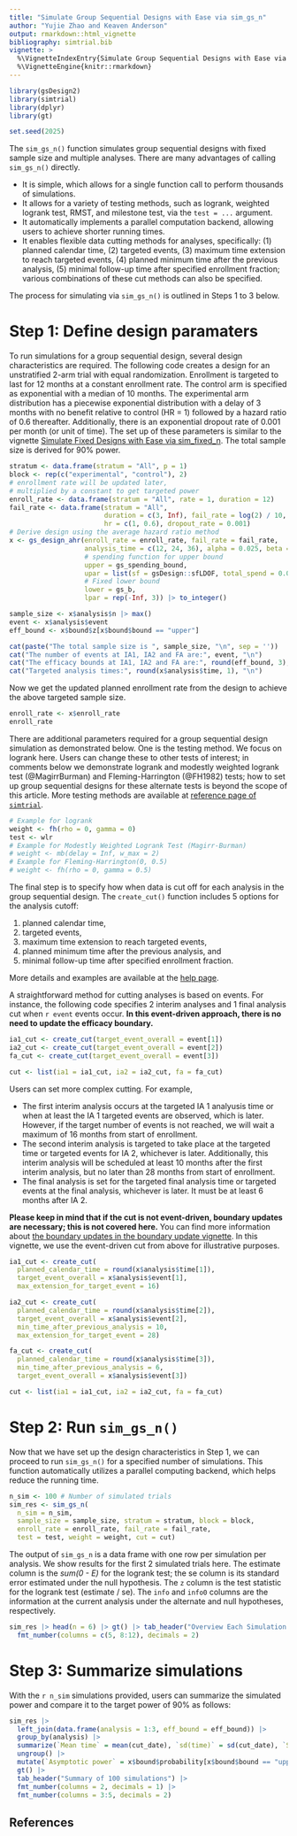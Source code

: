 ```yaml
---
title: "Simulate Group Sequential Designs with Ease via sim_gs_n"
author: "Yujie Zhao and Keaven Anderson"
output: rmarkdown::html_vignette
bibliography: simtrial.bib
vignette: >
  %\VignetteIndexEntry{Simulate Group Sequential Designs with Ease via sim_gs_n}
  %\VignetteEngine{knitr::rmarkdown}
---
```


```r
library(gsDesign2)
library(simtrial)
library(dplyr)
library(gt)

set.seed(2025)
```

The `sim_gs_n()` function simulates group sequential designs with fixed sample size and multiple analyses. There are many advantages of calling `sim_gs_n()` directly.

- It is simple, which allows for a single function call to perform thousands of simulations.
- It allows for a variety of testing methods, such as logrank, weighted logrank test, RMST, and milestone test, via the `test = ...` argument.
- It automatically implements a parallel computation backend, allowing users to achieve shorter running times.
- It enables flexible data cutting methods for analyses, specifically: (1) planned calendar time, (2) targeted events, (3) maximum time extension to reach targeted events, (4) planned minimum time after the previous analysis, (5) minimal follow-up time after specified enrollment fraction; various combinations of these cut methods can also be specified.

The process for simulating via `sim_gs_n()` is outlined in Steps 1 to 3 below.

# Step 1: Define design paramaters

To run simulations for a group sequential design, several design characteristics are required. 
The following code creates a design for an unstratified 2-arm trial with equal randomization. 
Enrollment is targeted to last for 12 months at a constant enrollment rate. 
The control arm is specified as exponential with a median of 10 months.
The experimental arm distribution has a piecewise exponential distribution with a delay of 3 months with no benefit relative to control (HR = 1) followed by a hazard ratio of 0.6 thereafter. 
Additionally, there is an exponential dropout rate of 0.001 per month (or unit of time). 
The set up of these parameters is similar to the vignette [Simulate Fixed Designs with Ease via sim_fixed_n](https://merck.github.io/simtrial/articles/sim_fixed_design_simple.html).
The total sample size is derived for 90\% power. 

```r
stratum <- data.frame(stratum = "All", p = 1)
block <- rep(c("experimental", "control"), 2)
# enrollment rate will be updated later, 
# multiplied by a constant to get targeted power
enroll_rate <- data.frame(stratum = "All", rate = 1, duration = 12)
fail_rate <- data.frame(stratum = "All",
                        duration = c(3, Inf), fail_rate = log(2) / 10, 
                        hr = c(1, 0.6), dropout_rate = 0.001)
# Derive design using the average hazard ratio method
x <- gs_design_ahr(enroll_rate = enroll_rate, fail_rate = fail_rate,
                   analysis_time = c(12, 24, 36), alpha = 0.025, beta = 0.1,
                   # spending function for upper bound
                   upper = gs_spending_bound, 
                   upar = list(sf = gsDesign::sfLDOF, total_spend = 0.025),
                   # Fixed lower bound
                   lower = gs_b,
                   lpar = rep(-Inf, 3)) |> to_integer()

sample_size <- x$analysis$n |> max()
event <- x$analysis$event
eff_bound <- x$bound$z[x$bound$bound == "upper"]
```

```r
cat(paste("The total sample size is ", sample_size, "\n", sep = ''))
cat("The number of events at IA1, IA2 and FA are:", event, "\n")
cat("The efficacy bounds at IA1, IA2 and FA are:", round(eff_bound, 3), "\n")
cat("Targeted analysis times:", round(x$analysis$time, 1), "\n")
```

Now we get the updated planned enrollment rate from the design to achieve the above targeted sample size.

```r
enroll_rate <- x$enroll_rate
enroll_rate
```


There are additional parameters required for a group sequential design simulation as demonstrated below. 
One is the testing method. We focus on logrank here. 
Users can change these to other tests of interest; in comments below we demonstrate logrank and modestly weighted logrank test (@MagirrBurman) and Fleming-Harrington (@FH1982) tests; how to set up group sequential designs for these alternate tests is beyond the scope of this article.
More testing methods are available at [reference page of `simtrial`](https://merck.github.io/simtrial/reference/index.html#compute-p-values-test-statistics).

```r
# Example for logrank
weight <- fh(rho = 0, gamma = 0)
test <- wlr
# Example for Modestly Weighted Logrank Test (Magirr-Burman)
# weight <- mb(delay = Inf, w_max = 2)
# Example for Fleming-Harrington(0, 0.5)
# weight <- fh(rho = 0, gamma = 0.5)
```

The final step is to specify how when data is cut off for each analysis in the group sequential design. 
The `create_cut()` function includes 5 options for the analysis cutoff: 

(1) planned calendar time, 
(2) targeted events, 
(3) maximum time extension to reach targeted events, 
(4) planned minimum time after the previous analysis, and
(5) minimal follow-up time after specified enrollment fraction. 

More details and examples are available at the [help page](https://merck.github.io/simtrial/reference/get_analysis_date.html).

A straightforward method for cutting analyses is based on events. For instance, the following code specifies 2 interim analyses and 1 final analysis cut when `r event` events occur. **In this event-driven approach, there is no need to update the efficacy boundary.**

```r
ia1_cut <- create_cut(target_event_overall = event[1])
ia2_cut <- create_cut(target_event_overall = event[2])
fa_cut <- create_cut(target_event_overall = event[3])

cut <- list(ia1 = ia1_cut, ia2 = ia2_cut, fa = fa_cut)
```

Users can set more complex cutting. For example, 

- The first interim analysis occurs at the targeted IA 1 analyusis time or when at least the IA 1 targeted events are observed, which is later. 
However, if the target number of events is not reached, we will wait a maximum of 16 months from start of enrollment.
- The second interim analysis is targeted to take place at the targeted time or targeted events for IA 2, whichever is later. Additionally, this interim analysis will be scheduled at least 10 months after the first interim analysis, but no later than 28 months from start of enrollment.
- The final analysis is set for the targeted final analysis time or targeted events at the final analysis, whichever is later.
It must be at least 6 months after IA 2. 

**Please keep in mind that if the cut is not event-driven, boundary updates are necessary; this is not covered here.** 
You can find more information about [the boundary updates in the boundary update vignette](https://merck.github.io/simtrial/articles/sim_fixed_design_simple.html). 
In this vignette, we use the event-driven cut from above for illustrative purposes.

```r
ia1_cut <- create_cut(
  planned_calendar_time = round(x$analysis$time[1]), 
  target_event_overall = x$analysis$event[1],
  max_extension_for_target_event = 16)

ia2_cut <- create_cut(
  planned_calendar_time = round(x$analysis$time[2]),
  target_event_overall = x$analysis$event[2],
  min_time_after_previous_analysis = 10, 
  max_extension_for_target_event = 28)

fa_cut <- create_cut(
  planned_calendar_time = round(x$analysis$time[3]),
  min_time_after_previous_analysis = 6,
  target_event_overall = x$analysis$event[3])

cut <- list(ia1 = ia1_cut, ia2 = ia2_cut, fa = fa_cut)
```

# Step 2: Run `sim_gs_n()`

Now that we have set up the design characteristics in Step 1, we can proceed to run `sim_gs_n()` for a specified number of simulations. 
This function automatically utilizes a parallel computing backend, which helps reduce the running time.

```r
n_sim <- 100 # Number of simulated trials
sim_res <- sim_gs_n(
  n_sim = n_sim,
  sample_size = sample_size, stratum = stratum, block = block,
  enroll_rate = enroll_rate, fail_rate = fail_rate,
  test = test, weight = weight, cut = cut)
```

The output of `sim_gs_n` is a data frame with one row per simulation per analysis.
We show results for the first 2 simulated trials here. 
The estimate column is the *sum(0 - E)* for the logrank test; the se column is its standard error estimated under the null hypothesis.
The `z` column is the test statistic for the logrank test (estimate / se). 
The `info` and `info0` columns are the information at the current analysis under the alternate and null hypotheses, respectively.

```r
sim_res |> head(n = 6) |> gt() |> tab_header("Overview Each Simulation results") |>
  fmt_number(columns = c(5, 8:12), decimals = 2)
```

# Step 3: Summarize simulations

With the `r n_sim` simulations provided, users can summarize the simulated power and compare it to the target power of 90\% as follows:

```r
sim_res |>
  left_join(data.frame(analysis = 1:3, eff_bound = eff_bound)) |>
  group_by(analysis) |>
  summarize(`Mean time` = mean(cut_date), `sd(time)` = sd(cut_date), `Simulated power` = mean(z >= eff_bound)) |>
  ungroup() |>
  mutate(`Asymptotic power` = x$bound$probability[x$bound$bound == "upper"]) |>
  gt() |>
  tab_header("Summary of 100 simulations") |> 
  fmt_number(columns = 2, decimals = 1) |>
  fmt_number(columns = 3:5, decimals = 2)
```

## References
